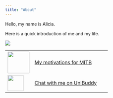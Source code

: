```yaml
---
title: "About"
---
```


Hello, my name is Alicia.

Here is a quick introduction of me and my life.

[![](images/Entity%20Relationship%20Diagram.jpg){fig-align="center"}](images/Entity%20Relationship%20Diagram.jpg)

|                                                  |                                                                                                                                                         |
|-------------------|-----------------------------------------------------|
| ![](images/clipboard-2500192515.png){width="70"} | [My motivations for MITB](https://masters.smu.edu.sg/programme/master_of_it_in_business/community-stories/alicia_loh_analytics)                         |
| ![](images/clipboard-3389787073.png){width="51"} | [Chat with me on UniBuddy](https://api.unibuddy.co/og/singapore-management-university-pg/buddies/students/659ea87b6b5e790e17aa7e10?buddyPosition=share) |
